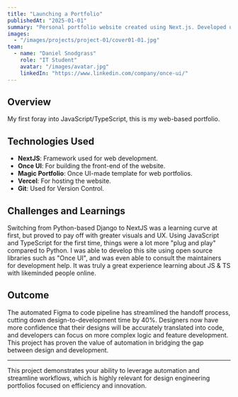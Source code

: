```yaml
---
title: "Launching a Portfolio"
publishedAt: "2025-01-01"
summary: "Personal portfolio website created using Next.js. Developed using Once UI, this is my favorite project yet."
images:
  - "/images/projects/project-01/cover01-01.jpg"
team:
  - name: "Daniel Snodgrass"
    role: "IT Student"
    avatar: "/images/avatar.jpg"
    linkedIn: "https://www.linkedin.com/company/once-ui/"
---
```


## Overview

My first foray into JavaScript/TypeScript, this is my web-based portfolio.

## Technologies Used

- **NextJS**: Framework used for web development.
- **Once UI**: For building the front-end of the website.
- **Magic Portfolio**: Once UI-made template for web portfolios.
- **Vercel**: For hosting the website.
- **Git**: Used for Version Control.

## Challenges and Learnings

Switching from Python-based Django to NextJS was a learning curve at first, but proved to pay off with greater visuals and UX. Using JavaScript and TypeScript for the first time, things were a lot more "plug and play" compared to Python. I was able to develop this site using open source libraries such as "Once UI", and was even able to consult the maintainers for development help. It was truly a great experience learning about JS & TS with likeminded people online.

## Outcome

The automated Figma to code pipeline has streamlined the handoff process, cutting down design-to-development time by 40%. Designers now have more confidence that their designs will be accurately translated into code, and developers can focus on more complex logic and feature development. This project has proven the value of automation in bridging the gap between design and development.

---

This project demonstrates your ability to leverage automation and streamline workflows, which is highly relevant for design engineering portfolios focused on efficiency and innovation.